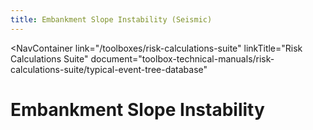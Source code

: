 ```yaml
---
title: Embankment Slope Instability (Seismic)
---
```



<NavContainer
  link="/toolboxes/risk-calculations-suite"
  linkTitle="Risk Calculations Suite"
  document="toolbox-technical-manuals/risk-calculations-suite/typical-event-tree-database"
></NavContainer>

# Embankment Slope Instability

<FigureNoRef 
    src="/figures/toolbox-technical-manuals/risk-calculations-suite/typical-event-tree-database/v1.0/Embankment-Slope-Instability-Seismic.png" 
    alt="Embankment Slope Instability event tree" />
